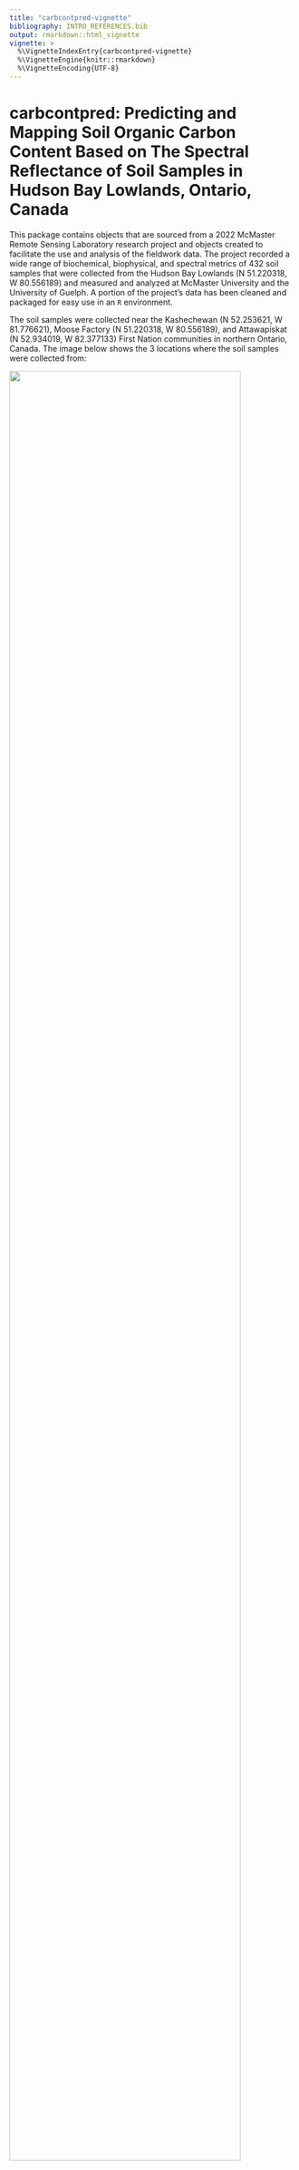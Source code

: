 ```yaml
---
title: "carbcontpred-vignette"
bibliography: INTRO_REFERENCES.bib
output: rmarkdown::html_vignette
vignette: >
  %\VignetteIndexEntry{carbcontpred-vignette}
  %\VignetteEngine{knitr::rmarkdown}
  %\VignetteEncoding{UTF-8}
---
```


# carbcontpred: Predicting and Mapping Soil Organic Carbon Content Based on The Spectral Reflectance of Soil Samples in Hudson Bay Lowlands, Ontario, Canada

This package contains objects that are sourced from a 2022 McMaster Remote Sensing Laboratory research project and objects created to facilitate the use and analysis of the fieldwork data. The project recorded a wide range of biochemical, biophysical, and spectral metrics of 432 soil samples that were collected from the Hudson Bay Lowlands (N 51.220318, W 80.556189) and measured and analyzed at McMaster University and the University of Guelph. A portion of the project’s data has been cleaned and packaged for easy use in an ````R```` environment.

The soil samples were collected near the Kashechewan (N 52.253621, W 81.776621), Moose Factory (N 51.220318, W 80.556189), and Attawapiskat (N 52.934019, W 82.377133) First Nation communities in northern Ontario, Canada. The image below shows the 3 locations where the soil samples were collected from:

![](SoilSampleSites.png){width="90%"}

**Figure 1.** *A satellite image map of the portion of the Hudson Bay Lowlands where the soil samples were collected from. The legend displays the locations of the soil sample sites.*

The project was funded by the Natural Sciences and Engineering Research Council of Canada (NSERC) through the Discovery Grants program (RGPIN-2020-05,708). The corresponding author is Kangyu So^[McMaster University, sok11@mcmaster.ca]. The full list of authors can be found here^[Authors: Kangyu So (McMaster University, sok11@mcmaster.ca), Cheryl A. Rogers (McMaster University, rogerc11@mcmaster.ca), Alemu Gonsamo (McMaster University, gonsamoa@mcmaster.ca), Yiyao Li (McMaster University, liy571@mcmaster.ca), James Snider (World Wildlife Fund Canada, jsnider@wwfcanada.org), Clare Wark (World Wildlife Fund Canada, cwark@wwfcanada.org)].

# What Is This Package?

The package ````carbcontpred```` contains objects that are sourced from a 2022 McMaster Remote Sensing Laboratory research project and objects created to facilitate the use and analysis of the fieldwork data. This package includes data on the spectral reflectance and organic carbon content of soil samples after they have been dried in an oven for 48 hours. The package also includes the function ````cpred```` for building a linear regression model to make organic carbon content predictions, and an ````R```` Markdown file on pre-processing the data for ````cpred````. The package also includes the function ````mappred```` for using the predictions from the linear regression model to predict the organic carbon content of a Region of Interest (ROI) spectral reflectance data table and an ````R```` Markdown file on pre-processing the data for ````mappred````.

The raw data from the research project will eventually be freely available to the public through a repository on GitHub, but it is bulky and organized in a complicated manner. ````carbcontpred```` pre-processes the data in ````R````, extracting the portion of the data that is useful for developing predictive models for carbon stock in soil samples. The package also includes functions that can be used to build predictive models or be tuned in the future by the authors or an open-source community.

# Set-Up

## Installation

This is how you install the package if you have not done so yet:

```r
install.packages("remotes", repos = "http://cran.us.r-project.org")
install.packages("knitr", repos = "http://cran.us.r-project.org")
install.packages("rmarkdown", repos = "http://cran.us.r-project.org")
library(remotes)
library(knitr)
library(rmarkdown)

remotes::install_github("KangyuSo/carbcontpred", 
                         build_vignettes = TRUE)
```

Begin by loading the package:

```r
library(carbcontpred)
```

## Pre-Processing Data for cpred

The 2022 McMaster Remote Sensing Laboratory research project collected soil samples from the Hudson Bay Lowlands region in northern Ontario, Canada (N 51.220318, W 80.556189). Included within are two CSV files containing data for the soil samples. The first CSV file contains data on the spectral reflectance of post-dried soil samples between the wavelengths 350 nm and 2500 nm in increments of 1 nm. 

The reflectance spectra are not normalized, so continuum removal must be applied. Which is done using the following chunk:

```r
ref_dry <- as.data.frame(apply(data_ref[,-1], MARGIN=2, FUN =continuumRemoval, wav = data_ref$Wavelength))
ref_dry <- cbind(Wavelength = data_ref$Wavelength, ref_dry)
```

The table is still arranged so that its definitions are composed of the wavelength and the ID of all of the soil samples, totaling 433 definitions. This is too many data definitions right now and we are only interested in the average reflectance of a given wavelength range. 

We will first calculate the average using the following chunk:

```r
start_row <- 350
end_row <- 2500
ref_dry <- ref_dry[start_row:end_row, 2:ncol(ref_dry)]
avg_values <- colMeans(ref_dry, na.rm = TRUE)
```

Next, we will create a new data set that records the sample ID and average reflectance in a more acceptable format:

```r
ref_dry_avg <- data.frame(
  "Sample_ID" = colnames(ref_dry),
  "Reflectance" = avg_values
)
```

Now, we have a data set with our sample ID and average reflectance, the latter of which will be the independent variable for the linear regression model. We need to add our dependent variable to this data set, which would be the organic carbon content. This data is stored in ````SoilMetrics_v01.csv```` in the ````\data-raw```` folder.

We will merge the organic carbon content data from this data set to the data set containing the sample ID and average reflectance using the following chunk:

```r
ref_dry_avg <- ref_dry_avg %>%
  left_join(data_met %>% select(Sample_ID, OC), by = "Sample_ID") %>%
  rename(Organic_Carbon = OC)
```

Finally, our data is fully processed and ready to build linear regression models using the ````cpred```` function. Let's take a look at the first 6 rows of the data: 

**Table 1.** *The first 6 rows of the* ````ref_dry_avg```` *data set.*

```r
data(ref_dry_avg)
knitr::kable(head(ref_dry_avg))
```

See the ````process-ref_dry.Rmd```` file for complete details on how the raw data was processed for use in the ````carbcontpred```` package.

## cpred Function Overview:

The ````cpred```` function builds a linear regression model using spectral reflectance as the independent variable and organic carbon content as the dependent variable and uses it to predict the organic carbon content of soil samples based on their reflectance. The function will utilize a data set containing the spectral reflectance and organic carbon content of soil samples. In this package, that data set will be ````ref_dry_avg.rda````.

The ````cpred```` function can be applied using the following chunk:

```r
data <- data.frame(ref_dry_avg)
pred_c <- cpred(data, "Reflectance", "Organic_Carbon", 0.7, 10, "Predicted_Organic_Carbon")
```

For the chunk above, the parameter ````data```` represents the ````ref_dry_avg```` data set. The parameter ````"Reflectance"```` represents the ````"Reflectance"```` column of the ````ref_dry_avg```` data set which is the average reflectance between 300 nm and 2500 nm of the post-dried soil samples. The parameter ````"Organic_Carbon"```` represents the ````"Organic_Carbon"```` column of the ````ref_dry_avg```` data set which is the measured organic carbon content by percent dry weight of the post-dried soil samples. The parameters ````0.7```` and ````10```` represent the test size for the model and the number of folds for the cross-validation respectively. The parameter ````"Predicted_Organic_Carbon"```` represents the name for the predicted organic carbon content output.

The return of the function is a new column added to the previous data set which contains the predicted organic carbon content values using a cross-validated linear regression model.

Let’s take a look at the 6 rows of this newly updated data set ````pred_c```` with the predicted organic carbon content values:

**Table 2.** *The first 6 rows of the* ````pred_c```` *data set.*

```r
data(pred_c)
knitr::kable(head(pred_c))
```

Let's visualize this data as a scatter plot where the original and predicted organic carbon content values will be our X-axis and Y-axis respectively:

```r
install.packages("ggplot2")
library(ggplot2)

ggplot(pred_c, aes(x = Organic_Carbon, y = Predicted_Organic_Carbon)) +
  geom_point() +
  geom_smooth(method = "lm", color = "red") +
  labs(x = "Organic_Carbon", y = "Predicted_Organic_Carbon") +
  theme_minimal() +
  theme(panel.grid = element_blank()) +
  geom_hline(yintercept = 0, linetype = "solid", color = "black") +
  geom_vline(xintercept = 0, linetype = "solid", color = "black")
```

![](scatterplot_pred_c.png){width="75%"}

**Figure 2.** *A scatterplot of the* ````pred_c```` *data set where the measured and predicted organic carbon content by percent dry weight of the samples are the X and Y axis respectively.*

Finally, let's evaluate our output by calculating the R^2^ value between the original and predicted organic carbon content values:

```r
r_squared <- cor(pred_c$Organic_Carbon, pred_c$Predicted_Organic_Carbon)^2
cat("R-squared:", r_squared, "\n")
```

The R^2^ value for this example is ~0.61, which is in line with the R^2^ values from studies that used standard global soil spectral data from peatlands to predict organic carbon [@de2022peatlands].

See the ````README.Rmd```` files for additional details on how to utilize ````cpred````. See the ````cpred.R```` file for additional information about the function.

## Pre-Processing Data for mappred

The ````mappred```` function uses two data sets. The first data set is a file containing spatial information and spectral reflectance values of an ROI. The example file used in the vignette is ````Reflectance_ROI.csv```` in the ````\inst\extdata```` folder. For more information on how to extract an ROI data file, see this [article](https://kangyuso.github.io/carbcontpred/articles/web_only/ROI_Files.html). The second data set consists of the sample ID, average reflectance, and measured and predicted organic carbon content of post-dried soil samples. This is normally the output from the ````cpred```` function as shown in the previous section. The example file used in the vignette is ````pred_c.rda```` in the ````\data```` folder.

## mappred Function Overview:

The ````mappred```` function extracts an algebraic equation based on the reflectance and predicted organic carbon content of soil samples in a data set. The function then applies min-max normalization over the reflectance values of an ROI data set. Finally, the ````mappred```` function uses the algebraic equation to predict the organic carbon content of spatial points in the ROI data set based on their reflectance and then outputs the updated data set as a new CSV file. The function will utilize two data sets, one containing the spatial information and spectral reflectance values of an ROI and one containing the reflectance and predicted organic carbon content of soil samples. In this package, the ROI data set will be ````Reflectance_ROI.csv```` and the predicted organic carbon content data set will be ````pred_c.rda````.

The ````mappred```` function can be applied using the following chunk:

```r
mappred_c <- mappred(pred_c, "Reflectance", "Predicted_Organic_Carbon", system.file("extdata", "Reflectance_ROI.csv", package = "carbcontpred"), "ROI_Predicted_Carbon")
```

For the chunk above, the parameter ````pred_c```` represents the ````pred_c```` data set. The parameter ````"Reflectance"```` represents the ````"Reflectance"```` column of the ````pred_c```` data set which is the average reflectance between 300 nm and 2500 nm of the post-dried soil samples. The parameter ````"Predicted_Organic_Carbon"```` represents the ````"Predicted_Organic_Carbon"```` column of the ````pred_c```` data set which is the predicted organic carbon content by percent dry weight of the post-dried soil samples. The parameter ````system.file("extdata", "Reflectance_ROI.csv", package = "carbcontpred")```` represents the path to the ````Reflectance_ROI.csv```` file. The parameter ````"ROI_Predicted_Carbon"```` represents the name for the output of the updated data set which will contain the predicted organic carbon content of spatial points in the ````Reflectance_ROI.csv```` file.

The return of the function is a CSV file that contains the spatial information of the ROI data set but replaces the reflectance values for the points with the predicted organic carbon content. The original reflectance values and the replacement predicted organic carbon content are typically in the ````B1```` of the ROI data set. It is not recommended to run the ````mappred```` function again using this new ROI data set in place of the original ROI data set containing the reflectance values.

Let’s take a look at 6 rows of this newly created data file ````ROI_Predicted_Carbon.csv```` with the predicted organic carbon content values:

**Table 3.** *The first 6 rows of the* ````ROI_Predicted_Carbon.csv```` *data file.*

```r
ROI_Predicted_Carbon <- as.data.frame(read.csv(system.file("ROI_folder", "ROI_Predicted_Carbon.csv", package = "carbcontpred")))
knitr::kable(head(ROI_Predicted_Carbon))
```

Let's visualize this data as a histogram where the value and count of the ````B1```` column in the ````ROI_Predicted_Carbon.csv```` data set will be our X and Y axis respectively:

```r
install.packages("ggplot2")
library(ggplot2)

ggplot(ROI_Predicted_Carbon, aes(x = B1)) +
    labs(x = "Value of B1", y = "Count of B1") + 
    geom_histogram(binwidth= .5, colour= "black", fill= "white") + 
    theme_minimal() +
    theme(panel.grid = element_blank()) +
    geom_hline(yintercept = 0, linetype = "solid", color = "black") +
    geom_vline(xintercept = 0, linetype = "solid", color = "black")
```

![](count_histogram_ROI_Predicted_Carbon.png){width="75%"}

**Figure 3.** *A histogram of the* ````ROI_Predicted_Carbon.csv```` *data file where the spectral reflectance value and the count of points with that value are the X and Y axis respectively.*

We can also visualize the ````ROI_Predicted_Carbon.csv```` data set as a histogram with a kernel density curve where the value and density of the ````B1```` column in the ````ROI_Predicted_Carbon.csv```` data set will be our X and Y axis respectively:

```r
ggplot(ROI_Predicted_Carbon, aes(x = B1)) + 
    geom_histogram(aes(y = ..density..),
                   binwidth = .5,
                   colour = "black", fill = "white") +
    labs(x = "Value of B1", y = "Density of B1") + 
    theme_minimal() +
    theme(panel.grid = element_blank()) +
    geom_hline(yintercept = 0, linetype = "solid", color = "black") +
    geom_vline(xintercept = 0, linetype = "solid", color = "black") + 
    geom_density(alpha = .2, fill = "#FF6666")
```

![](density_histogram_ROI_Predicted_Carbon.png){width="75%"}

**Figure 4.** *A histogram of the* ````ROI_Predicted_Carbon.csv```` *data file where the spectral reflectance value and the density of points with that value are the X and Y axis respectively. A kernel density curve is overlaid on the histogram in red.*

To see how to use ````ROI_Predicted_Carbon.csv```` or another output from ````mappred```` to visualize the predicted organic carbon content of the ROI over a map, see this [article](https://kangyuso.github.io/carbcontpred/articles/web_only/ROI_Files.html).

See the ````README.Rmd```` files for additional details on how to utilize ````mappred````. See the ````mappred.R```` file for additional information about the function.

# Contributing to the carbcontpred Package

The purpose of this ````R```` package is to make the soil spectral reflectance and organic carbon content data from a 2022 McMaster University Remote Sensing Laboratory project easily available for predictive modeling and mapping in an ````R```` environment. Currently, the package only uses the reflectance and organic carbon content data of the post-dried soil samples, but we invite others from the community to request additional metrics from the original project data set, report issues such as spelling errors, and contribute to the ````carbcontpred```` package. To contribute to the package, create a branch in the repository and submit a pull request for your contribution. Contributions will be reviewed before approval and full credit will be given.

# References {#references .unnumbered}
